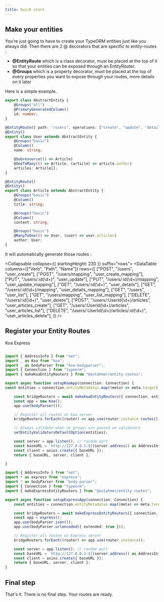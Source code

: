 ```yaml
---
title: Quick start
---
```



## Make your entities

You're just going to have to create your TypeORM entities just like you always did.
Then there are 2 @ decorators that are specific to entity-routes :

-   **@EntityRoute** which is a class decorator, must be placed at the top of it so that your entities can be exposed through an EntityRouter.
-   **@Groups** which is a property decorator, must be placed at the top of every properties you want to expose through your routes, more details on it later

Here is a simple example.

```typescript collapsable
export class AbstractEntity {
    @Groups("all")
    @PrimaryGeneratedColumn()
    id: number;
}

@EntityRoute({ path: "/users", operations: ["create", "update", "details", "list", "delete"] })
@Entity()
export class User extends AbstractEntity {
    @Groups("basic")
    @Column()
    name: string;

    @Subresource(() => Article)
    @OneToMany(() => Article, (article) => article.author)
    articles: Article[];
}

@EntityRoute()
@Entity()
export class Article extends AbstractEntity {
    @Groups("basic")
    @Column()
    title: string;

    @Groups("basic")
    @Column()
    content: string;

    @Groups("basic")
    @ManyToOne(() => User, (user) => user.articles)
    author: User;
}
```

It will automatically generate those routes :

<Collapsable collapse={{ startingHeight: 230 }} suffix="rows">
    <DataTable
        columns={["Verb", "Path", "Name"]}
        rows={[
            ["POST", "/users", "user_create"],
            ["POST", "/users/mapping", "user_create_mapping"],
            ["PUT", "/users/:id(\\d+)", "user_update"],
            ["PUT", "/users/:id(\\d+)/mapping", "user_update_mapping"],
            ["GET", "/users/:id(\\d+)", "user_details"],
            ["GET", "/users/:id(\\d+)/mapping", "user_details_mapping"],
            ["GET", "/users", "user_list"],
            ["GET", "/users/mapping", "user_list_mapping"],
            ["DELETE", "/users/:id(\\d+)", "user_delete"],
            ["POST", "/users/:UserId(\\d+)/articles", "user_articles_create"],
            ["GET", "/users/:UserId(\\d+)/articles", "user_articles_list"],
            ["DELETE", "/users/:UserId(\\d+)/articles/:id(\\d+)", "user_articles_delete"],
        ]}
    />
</Collapsable>

## Register your Entity Routes


<Tabs>
  <TabList>
    <Tab>Koa</Tab>
    <Tab>Express</Tab>
  </TabList>

  <TabPanels>
    <TabPanel>

```typescript

import { AddressInfo } from "net";
import _ as Koa from "koa";
import _ as bodyParser from "koa-bodyparser";
import { Connection } from "typeorm";
import { makeKoaEntityRouters } from "@astahmer/entity-routes";

export async function setupKoaApp(connection: Connection) {
const entities = connection.entityMetadatas.map((meta) => meta.target) as Function[];

    const bridgeRouters = await makeKoaEntityRouters({ connection, entities, options });
    const app = new Koa();
    app.use(bodyParser());

    // Register all routes on koa server
    bridgeRouters.forEach((router) => app.use(router.instance.routes()));

    // Always validate when no groups are passed on validators
    setEntityValidatorsDefaultOption(entities);

    const server = app.listen(); // random port
    const baseURL = `http://127.0.0.1:${(server.address() as AddressInfo).port}`;
    const client = axios.create({ baseURL });
    return { baseURL, server, client };

}

```

</TabPanel>
<TabPanel>

```typescript
import { AddressInfo } from "net";
import * as express from "express";
import * as bodyParser from "body-parser";
import { Connection } from "typeorm";
import { makeExpressEntityRouters } from "@astahmer/entity-routes";

export async function setupExpressApp(connection: Connection) {
    const entities = connection.entityMetadatas.map((meta) => meta.target) as Function[];

    const bridgeRouters = await makeExpressEntityRouters({ connection, entities, options });
    const app = express();
    app.use(bodyParser.json());
    app.use(bodyParser.urlencoded({ extended: true }));

    // Register all routes on Express server
    bridgeRouters.forEach((router) => app.use(router.instance));

    const server = app.listen(); // random port
    const baseURL = `http://127.0.0.1:${(server.address() as AddressInfo).port}`;
    const client = axios.create({ baseURL });
    return { baseURL, server, client };
}
```

</TabPanel>
  </TabPanels>
</Tabs>

## Final step

That's it. There is no final step. Your routes are ready.
